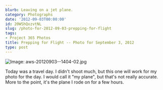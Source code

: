 ```yaml
---
blurb: Leaving on a jet plane.
category: Photographs
date: '2012-09-03T00:00:00'
id: 20WShQxzvtNL
slug: /photo-for-2012-09-03-prepping-for-flight
tags:
- Project 365 Photos
title: Prepping for Flight -- Photo for September 3, 2012
type: post
---
```


![Image: aws-20120903--1404-02.jpg](/aws-20120903--1404-02.jpg)

Today was a travel day. I didn't shoot much, but this one will work for my photo for the day. I would call it "my plane", but that's not really accurate. More to the point, it's the plane I rode on for a few hours.
